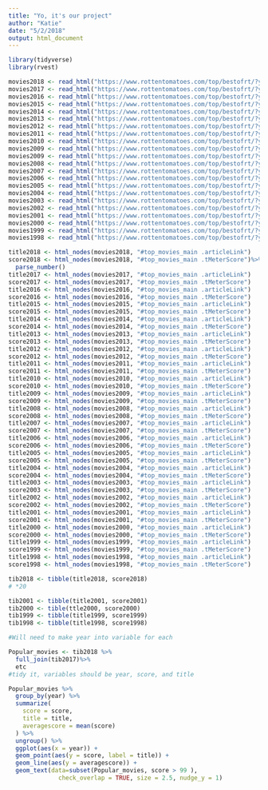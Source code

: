 ```yaml
---
title: "Yo, it's our project"
author: "Katie"
date: "5/2/2018"
output: html_document
---
```


```r
library(tidyverse)
library(rvest)
```

```r
movies2018 <- read_html("https://www.rottentomatoes.com/top/bestofrt/?year=2018")
movies2017 <- read_html("https://www.rottentomatoes.com/top/bestofrt/?year=2017")
movies2016 <- read_html("https://www.rottentomatoes.com/top/bestofrt/?year=2016")
movies2015 <- read_html("https://www.rottentomatoes.com/top/bestofrt/?year=2015")
movies2014 <- read_html("https://www.rottentomatoes.com/top/bestofrt/?year=2014")
movies2013 <- read_html("https://www.rottentomatoes.com/top/bestofrt/?year=2013")
movies2012 <- read_html("https://www.rottentomatoes.com/top/bestofrt/?year=2012")
movies2011 <- read_html("https://www.rottentomatoes.com/top/bestofrt/?year=2011")
movies2010 <- read_html("https://www.rottentomatoes.com/top/bestofrt/?year=2010")
movies2009 <- read_html("https://www.rottentomatoes.com/top/bestofrt/?year=2009")
movies2009 <- read_html("https://www.rottentomatoes.com/top/bestofrt/?year=2009")
movies2008 <- read_html("https://www.rottentomatoes.com/top/bestofrt/?year=2008")
movies2007 <- read_html("https://www.rottentomatoes.com/top/bestofrt/?year=2007")
movies2006 <- read_html("https://www.rottentomatoes.com/top/bestofrt/?year=2006")
movies2005 <- read_html("https://www.rottentomatoes.com/top/bestofrt/?year=2005")
movies2004 <- read_html("https://www.rottentomatoes.com/top/bestofrt/?year=2004")
movies2003 <- read_html("https://www.rottentomatoes.com/top/bestofrt/?year=2003")
movies2002 <- read_html("https://www.rottentomatoes.com/top/bestofrt/?year=2002")
movies2001 <- read_html("https://www.rottentomatoes.com/top/bestofrt/?year=2001")
movies2000 <- read_html("https://www.rottentomatoes.com/top/bestofrt/?year=2000")
movies1999 <- read_html("https://www.rottentomatoes.com/top/bestofrt/?year=1999")
movies1998 <- read_html("https://www.rottentomatoes.com/top/bestofrt/?year=1998")

title2018 <- html_nodes(movies2018, "#top_movies_main .articleLink")
score2018 <- html_nodes(movies2018, "#top_movies_main .tMeterScore")%>%
  parse_number() 
title2017 <- html_nodes(movies2017, "#top_movies_main .articleLink")
score2017 <- html_nodes(movies2017, "#top_movies_main .tMeterScore")
title2016 <- html_nodes(movies2016, "#top_movies_main .articleLink")
score2016 <- html_nodes(movies2016, "#top_movies_main .tMeterScore")
title2015 <- html_nodes(movies2015, "#top_movies_main .articleLink")
score2015 <- html_nodes(movies2015, "#top_movies_main .tMeterScore")
title2014 <- html_nodes(movies2014, "#top_movies_main .articleLink")
score2014 <- html_nodes(movies2014, "#top_movies_main .tMeterScore")
title2013 <- html_nodes(movies2013, "#top_movies_main .articleLink")
score2013 <- html_nodes(movies2013, "#top_movies_main .tMeterScore")
title2012 <- html_nodes(movies2012, "#top_movies_main .articleLink")
score2012 <- html_nodes(movies2012, "#top_movies_main .tMeterScore")
title2011 <- html_nodes(movies2011, "#top_movies_main .articleLink")
score2011 <- html_nodes(movies2011, "#top_movies_main .tMeterScore")
title2010 <- html_nodes(movies2010, "#top_movies_main .articleLink")
score2010 <- html_nodes(movies2010, "#top_movies_main .tMeterScore")
title2009 <- html_nodes(movies2009, "#top_movies_main .articleLink")
score2009 <- html_nodes(movies2009, "#top_movies_main .tMeterScore")
title2008 <- html_nodes(movies2008, "#top_movies_main .articleLink")
score2008 <- html_nodes(movies2008, "#top_movies_main .tMeterScore")
title2007 <- html_nodes(movies2007, "#top_movies_main .articleLink")
score2007 <- html_nodes(movies2007, "#top_movies_main .tMeterScore")
title2006 <- html_nodes(movies2006, "#top_movies_main .articleLink")
score2006 <- html_nodes(movies2006, "#top_movies_main .tMeterScore")
title2005 <- html_nodes(movies2005, "#top_movies_main .articleLink")
score2005 <- html_nodes(movies2005, "#top_movies_main .tMeterScore")
title2004 <- html_nodes(movies2004, "#top_movies_main .articleLink")
score2004 <- html_nodes(movies2004, "#top_movies_main .tMeterScore")
title2003 <- html_nodes(movies2003, "#top_movies_main .articleLink")
score2003 <- html_nodes(movies2003, "#top_movies_main .tMeterScore")
title2002 <- html_nodes(movies2002, "#top_movies_main .articleLink")
score2002 <- html_nodes(movies2002, "#top_movies_main .tMeterScore")
title2001 <- html_nodes(movies2001, "#top_movies_main .articleLink")
score2001 <- html_nodes(movies2001, "#top_movies_main .tMeterScore")
title2000 <- html_nodes(movies2000, "#top_movies_main .articleLink")
score2000 <- html_nodes(movies2000, "#top_movies_main .tMeterScore")
title1999 <- html_nodes(movies1999, "#top_movies_main .articleLink")
score1999 <- html_nodes(movies1999, "#top_movies_main .tMeterScore")
title1998 <- html_nodes(movies1998, "#top_movies_main .articleLink")
score1998 <- html_nodes(movies1998, "#top_movies_main .tMeterScore")

tib2018 <- tibble(title2018, score2018)
# *20

tib2001 <- tibble(title2001, score2001)
tib2000 <- tible(ttle2000, score2000)
tib1999 <- tibble(title1999, score1999)
tib1998 <- tibble(title1998, score1998)

#Will need to make year into variable for each

Popular_movies <- tib2018 %>%
  full_join(tib2017)%>%
  etc 
#tidy it, variables should be year, score, and title 

Popular_movies %>%
  group_by(year) %>%
  summarize(
    score = score,
    title = title,
    averagescore = mean(score)
  ) %>%
  ungroup() %>%
  ggplot(aes(x = year)) +
  geom_point(aes(y = score, label = title)) +
  geom_line(aes(y = averagescore)) +
  geom_text(data=subset(Popular_movies, score > 99 ), 
              check_overlap = TRUE, size = 2.5, nudge_y = 1)

```
